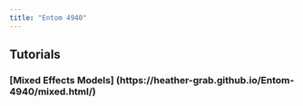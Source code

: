 ```yaml
---
title: "Entom 4940"
---
```


## Tutorials

### [Mixed Effects Models] (https://heather-grab.github.io/Entom-4940/mixed.html/)